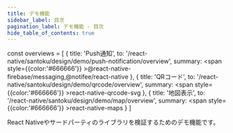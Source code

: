 ```yaml
---
title: デモ機能
sidebar_label: 目次
pagination_label: デモ機能 - 目次
hide_table_of_contents: true
---
```


<!-- textlint-disable ja-technical-writing/sentence-length,ja-technical-writing/max-comma,ja-spacing/ja-no-space-around-parentheses,jtf-style/3.3.かっこ類と隣接する文字の間のスペースの有無,ja-technical-writing/ja-no-mixed-period,ja-technical-writing/no-unmatched-pair -->

const overviews = [
  {
    title: 'Push通知',
    to: '/react-native/santoku/design/demo/push-notification/overview',
    summary: <span style={{color:'#666666'}} >@react-native-firebase/messaging,@notifee/react-native</span>
  },
  {
    title: 'QRコード',
    to: '/react-native/santoku/design/demo/qrcode/overview',
    summary: <span style={{color:'#666666'}} >react-native-qrcode-svg</span>
  },
  {
    title: '地図表示',
    to: '/react-native/santoku/design/demo/map/overview',
    summary: <span style={{color:'#666666'}} >react-native-maps</span>
  }
]

React Nativeやサードパーティのライブラリを検証するためのデモ機能です。

<PageList overviews={overviews} colSize={12} />

<!-- textlint-enable ja-technical-writing/sentence-length,ja-technical-writing/max-comma,ja-spacing/ja-no-space-around-parentheses,jtf-style/3.3.かっこ類と隣接する文字の間のスペースの有無,ja-technical-writing/ja-no-mixed-period,ja-technical-writing/no-unmatched-pair -->
